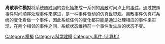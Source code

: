{{Expand|time=2012-01-27T17:25:09+00:00 }}
{{Unreferenced|time=2012-01-27T17:25:09+00:00 }}
'''离散事件模拟'''将系统随[[时间|时间]]的变化抽象成一系列的[[离散|离散]]时间点上的[[事件|事件]]，通过按照事件时间顺序处理事件来演进，是一种事件驱动的仿真[[世界观|世界观]]。离散事件仿真将系统的变化看做一个事件，因此系统任何的变化都只能是通过处理相应的事件来实现，在两个相邻的事件之间，系统状态维持前一个事件发生后的状态不变。

[[Category:模擬|Category:模擬]]
[[Category:科学建模|Category:科学建模]]
[[Category:事件_(计算机)|Category:事件 (计算机)]]
{{stub}}